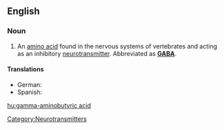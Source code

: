 ==English==
{{wikipedia}}
===Noun===
{{en-noun|-|sg=[[gamma]]-[[aminobutyric]] [[acid]]}}

# {{context|biochemistry|physiology}} An [[amino acid]] found in the nervous systems of vertebrates and acting as an inhibitory [[neurotransmitter]].  Abbreviated as '''[[GABA]]'''.

====Translations====
{{trans-top|amino acid}}
* German: {{t+|de|4-Aminobutansäure|f}}
* Spanish: {{t|es|ácido gamma-aminobutírico|m}}
{{trans-mid}}
{{trans-bottom}}

[[Category:Neurotransmitters]]

[[hu:gamma-aminobutyric acid]]